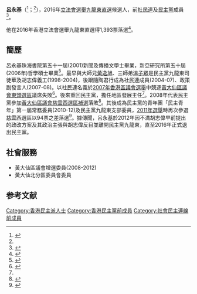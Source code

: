 '''呂永基'''（{{lang-en|Lui Wing Kei}}<ref name=info>{{Cite web|url=http://www.elections.gov.hk/legco2016/pdf/intro_to_can/LC3_7.pdf|title=九龍東地方選區候選人簡介|accessdate=2016-09-06|work=2016立法會選舉|archive-date=2018-11-22|archive-url=https://web.archive.org/web/20181122233415/https://www.elections.gov.hk/legco2016/pdf/intro_to_can/LC3_7.pdf|dead-url=no}}</ref>；{{bd|1978年}}<ref name=info/>），2016年[[2016年香港立法會選舉|立法會選舉]][[九龍東選區|九龍東直選]]候選人，前[[社民連|社民連]]及[[民主黨_(香港)|民主黨]]成員<ref name=hk01>{{Cite web|url=http://2016legcoelection.hk01.com/page/profile/93|title=呂永基（九龍東） | 2016 立法會選舉專頁 | 香港01|accessdate=2016-09-06|work=香港01|archive-date=2020-01-05|archive-url=https://web.archive.org/web/20200105195943/http://2016legcoelection.hk01.com/page/profile/93|dead-url=no}}</ref>。

他在2016年香港立法會選舉九龍東直選得1,393票落選<ref name=result>{{Cite web|url=http://www.elections.gov.hk/legco2016/chi/rs_gc_LC3.html?1473095703068|title=2016立法會選舉 - 選舉結果|accessdate=2016-09-05|work=2016立法會選舉}}</ref>。

== 簡歷 ==
呂永基珠海書院第五十一屆(2001)新聞及傳播文學士畢業，新亞研究所第五十屆(2006年)哲學碩士畢業<ref>{{cite Web|url=http://newasia.org.hk/thesis/master4150.phtml|title=歷屆畢業論文|accessdate=2017-03-14|work=新亞研究所|archive-url=https://web.archive.org/web/20170314063801/http://newasia.org.hk/thesis/master4150.phtml|archive-date=2017-03-14|dead-url=yes}}</ref>。最早與大師兄[[黃逸旭|黃逸旭]]、三師弟[[溫子眾|溫子眾]]是民主黨九龍東司徒華及胡志偉義工(1998-2004)，後跟隨陶君行成為社民連成員(2004-07)、政策副發言人(2007-08)。以社民連名義於[[2007年香港區議會選舉|2007年香港區議會選舉]]中競逐[[黃大仙區議會|黃大仙區議會]][[東頭_(選區)|東頭選區]]議席失敗<ref>{{cite Web|url=http://hk.apple.nextmedia.com/news/art/20071120/10441103|title=區議會選舉名單及結果|accessdate=2016-09-06|work=蘋果日報|archive-date=2017-07-24|archive-url=https://web.archive.org/web/20170724103825/http://hk.apple.nextmedia.com/news/art/20071120/10441103|dead-url=no}}</ref>。後來重回民主黨，擔任地區發展主任<ref name=hk01/>。2008年代表民主黨參加[[香港特別行政區第3屆區議會補選|黃大仙區議會慈雲西選區補選]]落敗<ref>{{cite Web|url=http://www.eac.gov.hk/ch/distco/2008wtsd_tww_result.htm|title=選舉管理委員會 : 2008年黃大仙區議會慈雲西選區補選選舉結果|accessdate=2016-09-06|work=選舉管理委員會|deadurl=yes|archiveurl=https://web.archive.org/web/20160819211816/http://www.eac.gov.hk/ch/distco/2008wtsd_tww_result.htm|archivedate=2016-08-19}}</ref>。其後成為民主黨的青年團「民主青年」第一屆常務委員(2010-12)及民主黨九龍東支部委員，[[2011年香港區議會選舉|2011年選舉]]時再次參選[[慈雲西|慈雲西]]選區以94票之差落選<ref>{{Cite web|url=http://www.elections.gov.hk/dc2011/chi/results_hk.html|title=2011年區議會選舉 - 選舉結果|accessdate=2016-09-06|work=2011年區議會選舉|archive-date=2012-02-09|archive-url=https://web.archive.org/web/20120209192619/http://www.elections.gov.hk/dc2011/chi/results_hk.html|dead-url=no}}</ref>。據傳聞，呂永基於2012年因不滿胡志偉早前提出的政改方案及其政治主張與胡志偉反目並離開民主黨九龍東，直至2016年正式退出民主黨。

== 社會服務 ==
*黃大仙區議會增選委員(2008-2012)
*黃大仙北分區委員會委員

==参考文献==
{{reflist}}

[[Category:香港民主派人士|Category:香港民主派人士]]
[[Category:香港民主黨前成員|Category:香港民主黨前成員]]
[[Category:社會民主連線前成員|Category:社會民主連線前成員]]
